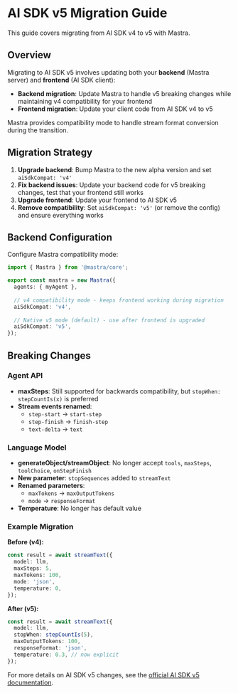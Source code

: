 # AI SDK v5 Migration Guide

This guide covers migrating from AI SDK v4 to v5 with Mastra.

## Overview

Migrating to AI SDK v5 involves updating both your **backend** (Mastra server) and **frontend** (AI SDK client):

- **Backend migration**: Update Mastra to handle v5 breaking changes while maintaining v4 compatibility for your frontend
- **Frontend migration**: Update your client code from AI SDK v4 to v5

Mastra provides compatibility mode to handle stream format conversion during the transition.

## Migration Strategy

1. **Upgrade backend**: Bump Mastra to the new alpha version and set `aiSdkCompat: 'v4'`
2. **Fix backend issues**: Update your backend code for v5 breaking changes, test that your frontend still works
3. **Upgrade frontend**: Update your frontend to AI SDK v5
4. **Remove compatibility**: Set `aiSdkCompat: 'v5'` (or remove the config) and ensure everything works

## Backend Configuration

Configure Mastra compatibility mode:

```typescript
import { Mastra } from '@mastra/core';

export const mastra = new Mastra({
  agents: { myAgent },
  
  // v4 compatibility mode - keeps frontend working during migration
  aiSdkCompat: 'v4',
  
  // Native v5 mode (default) - use after frontend is upgraded
  aiSdkCompat: 'v5',
});
```

## Breaking Changes

### Agent API

- **maxSteps**: Still supported for backwards compatibility, but `stopWhen: stepCountIs(x)` is preferred
- **Stream events renamed**: 
  - `step-start` → `start-step`
  - `step-finish` → `finish-step`
  - `text-delta` → `text`

### Language Model

- **generateObject/streamObject**: No longer accept `tools`, `maxSteps`, `toolChoice`, `onStepFinish`
- **New parameter**: `stopSequences` added to `streamText`
- **Renamed parameters**:
  - `maxTokens` → `maxOutputTokens`
  - `mode` → `responseFormat`
- **Temperature**: No longer has default value

### Example Migration

**Before (v4):**
```typescript
const result = await streamText({
  model: llm,
  maxSteps: 5,
  maxTokens: 100,
  mode: 'json',
  temperature: 0,
});
```

**After (v5):**
```typescript
const result = await streamText({
  model: llm,
  stopWhen: stepCountIs(5),
  maxOutputTokens: 100,
  responseFormat: 'json',
  temperature: 0.3, // now explicit
});
```

For more details on AI SDK v5 changes, see the [official AI SDK v5 documentation](https://v5.ai-sdk.dev/docs/announcing-ai-sdk-5-alpha).